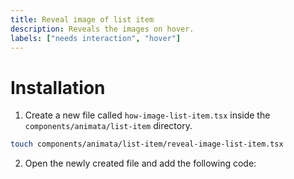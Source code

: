 ```yaml
---
title: Reveal image of list item
description: Reveals the images on hover.
labels: ["needs interaction", "hover"]
---
```


<ComponentPreview name="list-item-reveal-image-list-item--docs" />

# Installation

1. Create a new file called `how-image-list-item.tsx` inside the `components/animata/list-item` directory.

```bash
touch components/animata/list-item/reveal-image-list-item.tsx
```

2. Open the newly created file and add the following code:

```jsx file=<rootDir>/animata/list-item/reveal-image-list-item.tsx

```

